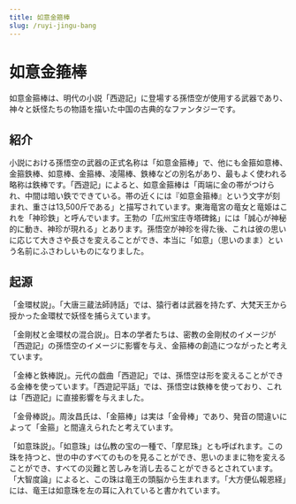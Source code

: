 ```yaml
---
title: 如意金箍棒
slug: /ruyi-jingu-bang
---
```


# 如意金箍棒

如意金箍棒は、明代の小説「西遊記」に登場する孫悟空が使用する武器であり、神々と妖怪たちの物語を描いた中国の古典的なファンタジーです。

## 紹介

小説における孫悟空の武器の正式名称は「如意金箍棒」で、他にも金箍如意棒、金箍鉄棒、如意棒、金箍棒、凌陽棒、鉄棒などの別名があり、最もよく使われる略称は鉄棒です。「西遊記」によると、如意金箍棒は「両端に金の帯がつけられ、中間は暗い鉄でできている。帯の近くには『如意金箍棒』という文字が刻まれ、重さは13,500斤である」と描写されています。東海竜宮の竜女と竜姫はこれを「神珍鉄」と呼んでいます。王勃の「広州宝庄寺塔碑銘」には「誠心が神秘的に動き、神珍が現れる」とあります。孫悟空が神珍を得た後、これは彼の思いに応じて大きさや長さを変えることができ、本当に「如意」（思いのまま）という名前にふさわしいものになりました。

## 起源

「金環杖説」。「大唐三蔵法師詩話」では、猿行者は武器を持たず、大梵天王から授かった金環杖で妖怪を捕らえています。

「金剛杖と金環杖の混合説」。日本の学者たちは、密教の金剛杖のイメージが「西遊記」の孫悟空のイメージに影響を与え、金箍棒の創造につながったと考えています。

「金棒と鉄棒説」。元代の戯曲「西遊記」では、孫悟空は形を変えることができる金棒を使っています。「西遊記平話」では、孫悟空は鉄棒を使っており、これは「西遊記」に直接影響を与えました。

「金骨棒説」。周汝昌氏は、「金箍棒」は実は「金骨棒」であり、発音の間違いによって「金箍」と間違えられたと考えています。

「如意珠説」。「如意珠」は仏教の宝の一種で、「摩尼珠」とも呼ばれます。この珠を持つと、世の中のすべてのものを見ることができ、思いのままに物を変えることができ、すべての災難と苦しみを消し去ることができるとされています。「大智度論」によると、この珠は竜王の頭脳から生まれます。「大方便仏報恩経」には、竜王は如意珠を左の耳に入れていると書かれています。